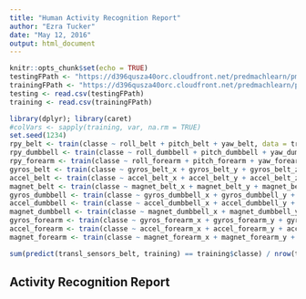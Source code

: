 ```yaml
---
title: "Human Activity Recognition Report"
author: "Ezra Tucker"
date: "May 12, 2016"
output: html_document
---
```


```r
knitr::opts_chunk$set(echo = TRUE)
testingFPath <- "https://d396qusza40orc.cloudfront.net/predmachlearn/pml-testing.csv"
trainingFPath <- "https://d396qusza40orc.cloudfront.net/predmachlearn/pml-training.csv"
testing <- read.csv(testingFPath)
training <- read.csv(trainingFPath)
```

```r
library(dplyr); library(caret)
#colVars <- sapply(training, var, na.rm = TRUE)
set.seed(1234)
rpy_belt <- train(classe ~ roll_belt + pitch_belt + yaw_belt, data = training, method = "rf")
rpy_dumbbell <- train(classe ~ roll_dumbbell + pitch_dumbbell + yaw_dumbbell, data = training, method = "rf")
rpy_forearm <- train(classe ~ roll_forearm + pitch_forearm + yaw_forearm, data = training, method = "rf")
gyros_belt <- train(classe ~ gyros_belt_x + gyros_belt_y + gyros_belt_z, data = training, method = "rf")
accel_belt <- train(classe ~ accel_belt_x + accel_belt_y + accel_belt_z, data = training, method = "rf")
magnet_belt <- train(classe ~ magnet_belt_x + magnet_belt_y + magnet_belt_z, data = training, method = "rf")
gyros_dumbbell <- train(classe ~ gyros_dumbbell_x + gyros_dumbbell_y + gyros_dumbbell_z, data = training, method = "rf")
accel_dumbbell <- train(classe ~ accel_dumbbell_x + accel_dumbbell_y + accel_dumbbell_z, data = training, method = "rf")
magnet_dumbbell <- train(classe ~ magnet_dumbbell_x + magnet_dumbbell_y + magnet_dumbbell_z, data = training, method = "rf")
gyros_forearm <- train(classe ~ gyros_forearm_x + gyros_forearm_y + gyros_forearm_z, data = training, method = "rf")
accel_forearm <- train(classe ~ accel_forearm_x + accel_forearm_y + accel_forearm_z, data = training, method = "rf")
magnet_forearm <- train(classe ~ magnet_forearm_x + magnet_forearm_y + magnet_forearm_z, data = training, method = "rf")

sum(predict(transl_sensors_belt, training) == training$classe) / nrow(training)
```
## Activity Recognition Report